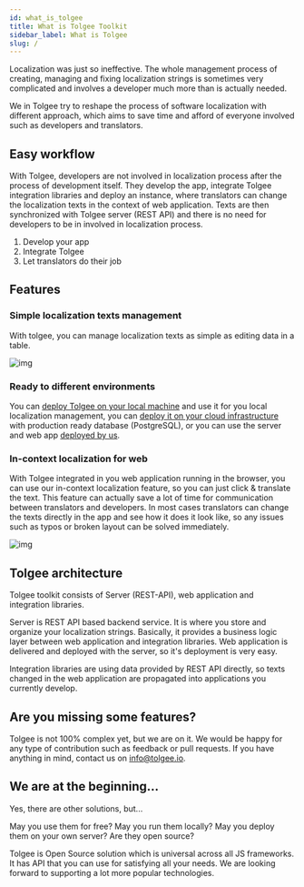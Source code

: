 ```yaml
---
id: what_is_tolgee
title: What is Tolgee Toolkit
sidebar_label: What is Tolgee
slug: /
---
```

Localization was just so ineffective. The whole management process of creating, managing and fixing localization strings
is sometimes very complicated and involves a developer much more than is actually needed.

We in Tolgee try to reshape the process of software localization with different approach, which aims to save time and
afford of everyone involved such as developers and translators.

## Easy workflow
With Tolgee, developers are not involved in localization process after the process of development itself. They develop
the app, integrate Tolgee integration libraries and deploy an instance, where translators can change the localization
texts in the context of web application. Texts are then synchronized with Tolgee server (REST API) and there is no need
for developers to be in involved in localization process.

1. Develop your app
2. Integrate Tolgee
3. Let translators do their job

## Features
### Simple localization texts management
With tolgee, you can manage localization texts as simple as editing data in a table.

![img](../static/img/translations_table.png)

### Ready to different environments
You can [deploy Tolgee on your local machine](/docs/server_and_web_app/self_hosting/running_with_docker#running-it-locally)
and use it for you local localization management, you can
[deploy it on your cloud infrastructure](/docs/server_and_web_app/self_hosting/running_with_docker#running-with-compose) with production
ready database (PostgreSQL), or you can use the server and web app [deployed by us](https://app.tolgee.io).

### In-context localization for web
With Tolgee integrated in you web application running in the browser, you can use our in-context localization feature, so
you can just click & translate the text. This feature can actually save a lot of time for communication between
translators and developers. In most cases translators can change the texts directly in the app and see how it does it
look like, so any issues such as typos or broken layout can be solved immediately.

![img](../static/img/in_context_translation.gif)

## Tolgee architecture
Tolgee toolkit consists of Server (REST-API), web application and integration libraries.

Server is REST API based backend service. It is where you store and organize your localization strings. Basically, it
provides a business logic layer between web application and integration libraries. Web application is delivered and deployed
with the server, so it's deployment is very easy.

Integration libraries are using data provided by REST API directly, so texts changed in the web application are propagated
into applications you currently develop.

## Are you missing some features?
Tolgee is not 100% complex yet, but we are on it. We would be happy for any type of
contribution such as feedback or pull requests. If you have anything in mind, contact us on [info@tolgee.io](mailto:info@tolgee.io).

## We are at the beginning...
Yes, there are other solutions, but...

May you use them for free?
May you run them locally?
May you deploy them on your own server?
Are they open source?

Tolgee is Open Source solution which is universal across all JS frameworks. It has API that you can use for satisfying
all your needs. We are looking forward to supporting a lot more popular technologies.
